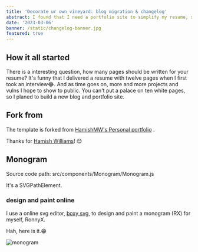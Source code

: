 ```yaml
---
title: 'Decorate ur own vineyard: blog migration & changelog'
abstract: I found that I need a portfolio site to simplify my resume, so I planed to migrate the blog to a new template. This's how to and changelog continuous updating.
date: '2023-03-06'
banner: /static/changelog-banner.jpg
featured: true
---
```


## How it all started

There is a interesting question, how many pages should be written for your resume? It's funny that I delivered a resume with twelve pages when I first took an interview😂. And as time goes on, more and more projects and vulns I hope to show to public. You can't put a palace on ten white pages, so I planed to build a new blog and portfolio site.

## Fork from

The template is forked from [HamishMW's Personal portfolio](https://github.com/HamishMW/portfolio) .

Thanks for [Hamish Williams](https://hamishw.com/)! 😊

## Monogram

Source code path: src/components/Monogram/Monogram.js

It's a SVGPathElement.

### design and paint online

I use a online svg editor, [boxy svg](https://boxy-svg.com/), to design and paint a monogram (RX) for myself, RonnyX.

Hah, here is it.😁

![monogram](/monogram-rx.svg)
